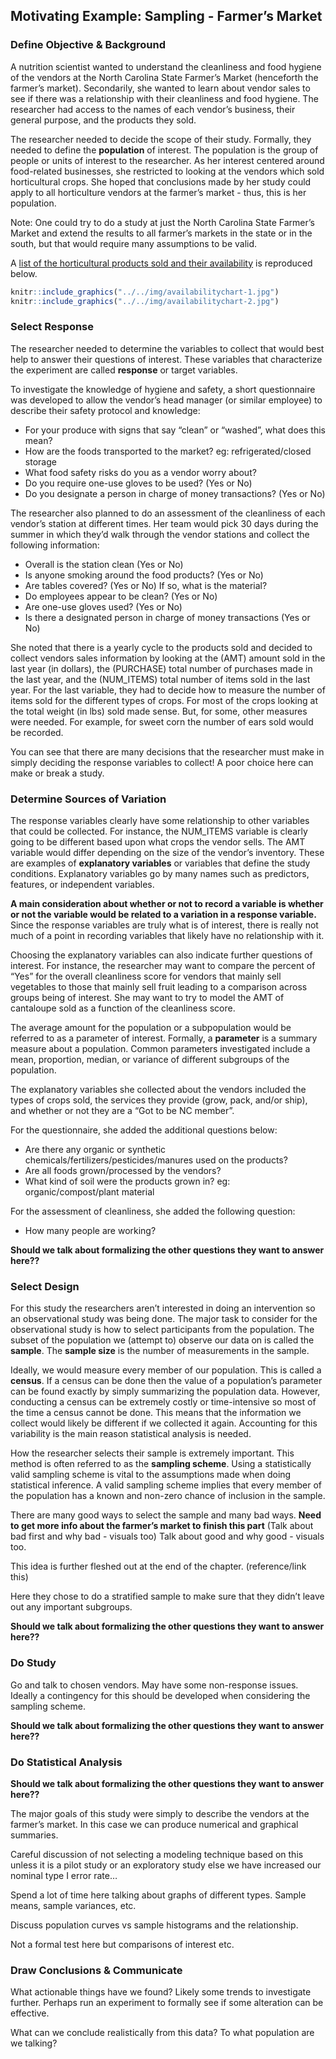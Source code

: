 ## Motivating Example: Sampling - Farmer's Market   

### Define Objective & Background  

A nutrition scientist wanted to understand the cleanliness and food hygiene of the vendors at the North Carolina State Farmer's Market (henceforth the farmer's market).  Secondarily, she wanted to learn about vendor sales to see if there was a relationship with their cleanliness and food hygiene.  The researcher had access to the names of each vendor's business, their general purpose, and the products they sold.  

The researcher needed to decide the scope of their study.  Formally, they needed to define the **population** of interest.  The population is the group of people or units of interest to the researcher.  As her interest centered around food-related businesses, she restricted to looking at the vendors which sold horticultural crops.  She hoped that conclusions made by her study could apply to all horticulture vendors at the farmer's market - thus, this is her population.  

Note: One could try to do a study at just the North Carolina State Farmer's Market and extend the results to all farmer's markets in the state or in the south, but that would require many assumptions to be valid.  

A [list of the horticultural products sold and their availability](http://www.ncagr.gov/markets/chart.htm) is reproduced below.  

```r
knitr::include_graphics("../../img/availabilitychart-1.jpg")  
knitr::include_graphics("../../img/availabilitychart-2.jpg")  
```


### Select Response

The researcher needed to determine the variables to collect that would best help to answer their questions of interest.  These variables that characterize the experiment are called **response** or target variables.  

To investigate the knowledge of hygiene and safety, a short questionnaire was developed to allow the vendor's head manager (or similar employee) to describe their safety protocol and knowledge:  

 - For your produce with signs that say "clean" or "washed", what does this mean?
 - How are the foods transported to the market? eg: refrigerated/closed storage  
 - What food safety risks do you as a vendor worry about?  
 - Do you require one-use gloves to be used?  (Yes or No)  
 - Do you designate a person in charge of money transactions? (Yes or No)  

The researcher also planned to do an assessment of the cleanliness of each vendor's station at different times.  Her team would pick 30 days during the summer in which they'd walk through the vendor stations and collect the following information:  

 - Overall is the station clean (Yes or No)  
 - Is anyone smoking around the food products? (Yes or No)  
 - Are tables covered? (Yes or No)  If so, what is the material?  
 - Do employees appear to be clean? (Yes or No)  
 - Are one-use gloves used? (Yes or No)  
 - Is there a designated person in charge of money transactions (Yes or No)  
 
She noted that there is a yearly cycle to the products sold and decided to collect vendors sales information by looking at the (AMT) amount sold in the last year (in dollars), the (PURCHASE) total number of purchases made in the last year, and the (NUM_ITEMS) total number of items sold in the last year.  For the last variable, they had to decide how to measure the number of items sold for the different types of crops.  For most of the crops looking at the total weight (in lbs) sold made sense.  But, for some, other measures were needed.  For example, for sweet corn the number of ears sold would be recorded.  

You can see that there are many decisions that the researcher must make in simply deciding the response variables to collect!  A poor choice here can make or break a study.

### Determine Sources of Variation

The response variables clearly have some relationship to other variables that could be collected.  For instance, the NUM_ITEMS variable is clearly going to be different based upon what crops the vendor sells.  The AMT variable would differ depending on the size of the vendor's inventory.  These are examples of **explanatory variables** or variables that define the study conditions.  Explanatory variables go by many names such as predictors, features, or independent variables.  

**A main consideration about whether or not to record a variable is whether or not the variable would be related to a variation in a response variable.**  Since the response variables are truly what is of interest, there is really not much of a point in recording variables that likely have no relationship with it.  

Choosing the explanatory variables can also indicate further questions of interest.  For instance, the researcher may want to compare the percent of "Yes" for the overall cleanliness score for vendors that mainly sell vegetables to those that mainly sell fruit leading to a comparison across groups being of interest.  She may want to try to model the AMT of cantaloupe sold as a function of the cleanliness score.  

The average amount for the population or a subpopulation would be referred to as a parameter of interest.  Formally, a **parameter** is a summary measure about a population.  Common parameters investigated include a mean, proportion, median, or variance of different subgroups of the population.  

The explanatory variables she collected about the vendors included the types of crops sold, the services they provide (grow, pack, and/or ship), and whether or not they are a "Got to be NC member".  

For the questionnaire, she added the additional questions below:

  - Are there any organic or synthetic chemicals/fertilizers/pesticides/manures used on the products?  
 -  Are all foods grown/processed by the vendors?    
 - What kind of soil were the products grown in? eg: organic/compost/plant material 

For the assessment of cleanliness, she added the following question:  

 - How many people are working?  
 

**Should we talk about formalizing the other questions they want to answer here??**


### Select Design

For this study the researchers aren't interested in doing an intervention so an observational study was being done.  The major task to consider for the observational study is how to select participants from the population.  The subset of the population we (attempt to) observe our data on is called the **sample**.  The **sample size** is the number of measurements in the sample.

Ideally, we would measure every member of our population.  This is called a **census**.  If a census can be done then the value of a population's parameter can be found exactly by simply summarizing the population data.  However, conducting a census can be extremely costly or time-intensive so most of the time a census cannot be done.  This means that the information we collect would likely be different if we collected it again.  Accounting for this variability is the main reason statistical analysis is needed.  

How the researcher selects their sample is extremely important.  This method is often referred to as the **sampling scheme**.  Using a statistically valid sampling scheme is vital to the assumptions made when doing statistical inference.  A valid sampling scheme implies that every member of the population has a known and non-zero chance of inclusion in the sample.  

There are many good ways to select the sample and many bad ways.  **Need to get more info about the farmer's market to finish this part**
(Talk about bad first and why bad - visuals too)  Talk about good and why good - visuals too.

This idea is further fleshed out at the end of the chapter. (reference/link this)  

Here they chose to do a stratified sample to make sure that they didn't leave out any important subgroups.  

**Should we talk about formalizing the other questions they want to answer here??**

### Do Study  

Go and talk to chosen vendors.  May have some non-response issues.  Ideally a contingency for this should be developed when considering the sampling scheme.  

**Should we talk about formalizing the other questions they want to answer here??**


### Do Statistical Analysis  

**Should we talk about formalizing the other questions they want to answer here??**

The major goals of this study were simply to describe the vendors at the farmer's market.  In this case we can produce numerical and graphical summaries.  

Careful discussion of not selecting a modeling technique based on this unless it is a pilot study or an exploratory study else we have increased our nominal type I error rate... 

Spend a lot of time here talking about graphs of different types.  Sample means, sample variances, etc.

Discuss population curves vs sample histograms and the relationship.

Not a formal test here but comparisons of interest etc.  


### Draw Conclusions & Communicate

What actionable things have we found?  Likely some trends to investigate further.  Perhaps run an experiment to formally see if some alteration can be effective.  

What can we conclude realistically from this data?  To what population are we talking?  
